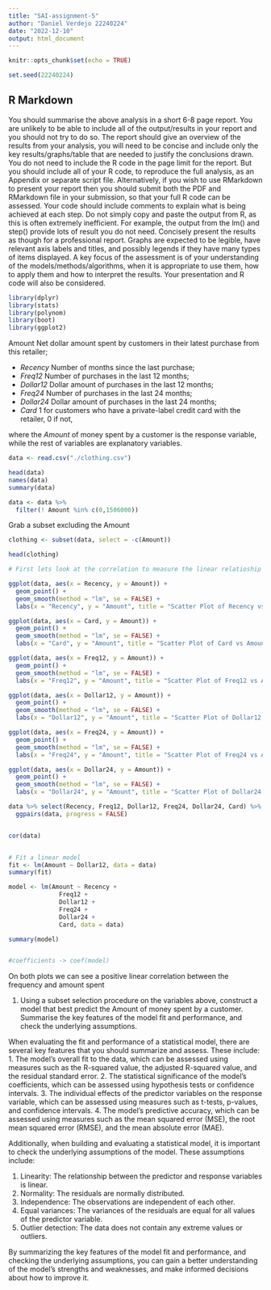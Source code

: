```yaml
---
title: "SAI-assignment-5"
author: "Daniel Verdejo 22240224"
date: "2022-12-10"
output: html_document
---
```


```r
knitr::opts_chunk$set(echo = TRUE)

set.seed(22240224)

```

## R Markdown

You should summarise the above analysis in a short 6-8 page report. You are unlikely to be able to include all of the output/results in your report and you should not try to do so. 
The report should give an overview of the results from your analysis, you will need to be concise and include only the key results/graphs/table that are needed to justify the conclusions drawn.
You do not need to include the R code in the page limit for the report. But you should include all of your R code, to reproduce the full analysis, as an Appendix or separate script file. 
Alternatively, if you wish to use RMarkdown to present your report then you should submit both the PDF and RMarkdown file in your submission, so that your full R code can be assessed. 
Your code should include comments to explain what is being achieved at each step.
Do not simply copy and paste the output from R, as this is often extremely inefficient. For example, the output from the lm() and step() provide lots of result you do not need. 
Concisely present the results as though for a professional report.
Graphs are expected to be legible, have relevant axis labels and titles, and possibly legends if they have many types of items displayed.
A key focus of the assessment is of your understanding of the models/methods/algorithms, when it is appropriate to use them, how to apply them and how to interpret the results. Your presentation and R code will also be considered.


```r
library(dplyr)
library(stats)
library(polynom)
library(boot)
library(ggplot2)
```
Amount Net dollar amount spent by customers in their latest purchase from this retailer;

- *Recency* Number of months since the last purchase;
- *Freq12* Number of purchases in the last 12 months;
- *Dollar12* Dollar amount of purchases in the last 12 months;
- *Freq24* Number of purchases in the last 24 months;
- *Dollar24* Dollar amount of purchases in the last 24 months;
- *Card* 1 for customers who have a private-label credit card with the retailer, 0 if not,

where the *Amount* of money spent by a customer is the response variable, while the rest of variables
are explanatory variables.

```r
data <- read.csv("./clothing.csv")

head(data)
names(data)
summary(data)

data <- data %>%
  filter(! Amount %in% c(0,1506000))
```

Grab a subset excluding the Amount 
```r
clothing <- subset(data, select = -c(Amount))

head(clothing)
```



```r

# First lets look at the correlation to measure the linear relatioship between our variables then visualise some of these relationships

ggplot(data, aes(x = Recency, y = Amount)) +
  geom_point() +
  geom_smooth(method = "lm", se = FALSE) +
  labs(x = "Recency", y = "Amount", title = "Scatter Plot of Recency vs Amount")

ggplot(data, aes(x = Card, y = Amount)) +
  geom_point() +
  geom_smooth(method = "lm", se = FALSE) +
  labs(x = "Card", y = "Amount", title = "Scatter Plot of Card vs Amount")

ggplot(data, aes(x = Freq12, y = Amount)) +
  geom_point() +
  geom_smooth(method = "lm", se = FALSE) +
  labs(x = "Freq12", y = "Amount", title = "Scatter Plot of Freq12 vs Amount")

ggplot(data, aes(x = Dollar12, y = Amount)) +
  geom_point() +
  geom_smooth(method = "lm", se = FALSE) +
  labs(x = "Dollar12", y = "Amount", title = "Scatter Plot of Dollar12 vs Amount")

ggplot(data, aes(x = Freq24, y = Amount)) +
  geom_point() +
  geom_smooth(method = "lm", se = FALSE) +
  labs(x = "Freq24", y = "Amount", title = "Scatter Plot of Freq24 vs Amount")

ggplot(data, aes(x = Dollar24, y = Amount)) +
  geom_point() +
  geom_smooth(method = "lm", se = FALSE) +
  labs(x = "Dollar24", y = "Amount", title = "Scatter Plot of Dollar24 vs Amount")

data %>% select(Recency, Freq12, Dollar12, Freq24, Dollar24, Card) %>%
  ggpairs(data, progress = FALSE)


cor(data)


# Fit a linear model 
fit <- lm(Amount ~ Dollar12, data = data)
summary(fit)

model <- lm(Amount ~ Recency +
              Freq12 +
              Dollar12 +
              Freq24 +
              Dollar24 +
              Card, data = data)

summary(model)


#coefficients -> coef(model)

```


On both plots we can see a positive linear correlation between the frequency and amount spent

1. Using a subset selection procedure on the variables above, construct a model that best predict the Amount of money spent by a customer. Summarise the key features of the model fit and performance, and check the underlying assumptions.

When evaluating the fit and performance of a statistical model, there are
several key features that you should summarize and assess. These include:
1. The model's overall fit to the data, which can be assessed using measures
such as the R-squared value, the adjusted R-squared value, and the residual
standard error.
2. The statistical significance of the model's coefficients, which can be
assessed using hypothesis tests or confidence intervals.
3. The individual effects of the predictor variables on the response variable,
which can be assessed using measures such as t-tests, p-values, and
confidence intervals.
4. The model's predictive accuracy, which can be assessed using measures
such as the mean squared error (MSE), the root mean squared error (RMSE),
and the mean absolute error (MAE).

Additionally, when building and evaluating a statistical model, it is important to check the underlying assumptions of the model. These assumptions include:

1. Linearity: The relationship between the predictor and response variables is linear.
2. Normality: The residuals are normally distributed.
3. Independence: The observations are independent of each other.
4. Equal variances: The variances of the residuals are equal for all values of the predictor variable.
5. Outlier detection: The data does not contain any extreme values or outliers.


By summarizing the key features of the model fit and performance, and
checking the underlying assumptions, you can gain a better understanding of the model's strengths and weaknesses, and make informed decisions about how to improve it.

